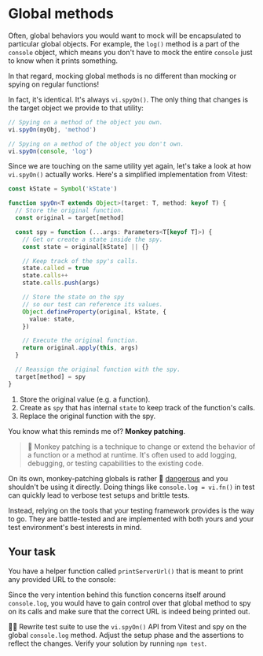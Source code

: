 # Global methods

Often, global behaviors you would want to mock will be encapsulated to particular global objects. For example, the `log()` method is a part of the `console` object, which means you don't have to mock the entire `console` just to know when it prints something.

In that regard, mocking global methods is no different than mocking or spying on regular functions!

In fact, it's identical. It's always `vi.spyOn()`. The only thing that changes is the target object we provide to that utility:

```ts
// Spying on a method of the object you own.
vi.spyOn(myObj, 'method')

// Spying on a method of the object you don't own.
vi.spyOn(console, 'log')
```

Since we are touching on the same utility yet again, let's take a look at how `vi.spyOn()` actually works. Here's a simplified implementation from Vitest:

```ts filename=spyOn.ts
const kState = Symbol('kState')

function spyOn<T extends Object>(target: T, method: keyof T) {
  // Store the original function.
  const original = target[method]

  const spy = function (...args: Parameters<T[keyof T]>) {
    // Get or create a state inside the spy.
    const state = original[kState] || {}

    // Keep track of the spy's calls.
    state.called = true
    state.calls++
    state.calls.push(args)

    // Store the state on the spy
    // so our test can reference its values.
    Object.defineProperty(original, kState, {
      value: state,
    })

    // Execute the original function.
    return original.apply(this, args)
  }

  // Reassign the original function with the spy.
  target[method] = spy
}
```

1. Store the original value (e.g. a function).
2. Create as `spy` that has internal `state` to keep track of the function's calls.
3. Replace the original function with the spy.

You know what this reminds me of? **Monkey patching**.

> :owl: Monkey patching is a technique to change or extend the behavior of a function or a method at runtime. It's often used to add logging, debugging, or testing capabilities to the existing code.

On its own, monkey-patching globals is rather :scroll: [dangerous](https://kettanaito.com/blog/why-patching-globals-is-harmful) and you shouldn't be using it directly. Doing things like `console.log = vi.fn()` in test can quickly lead to verbose test setups and brittle tests.

Instead, relying on the tools that your testing framework provides is the way to go. They are battle-tested and are implemented with both yours and your test environment's best interests in mind.

## Your task

You have a helper function called `printServerUrl()` that is meant to print any provided URL to the console:

<CodeFile file="print-server-url.ts" />

Since the very intention behind this function concerns itself around `console.log`, you would have to gain control over that global method to spy on its calls and make sure that the correct URL is indeed being printed out.

👨‍💼 Rewrite <InlineFile file="print-server-url.test.ts" /> test suite to use the `vi.spyOn()` API from Vitest and spy on the global `console.log` method. Adjust the setup phase and the assertions to reflect the changes. Verify your solution by running `npm test`.
